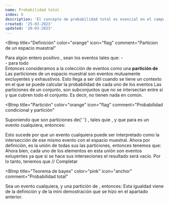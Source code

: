 ```yaml
---
name: Probabilidad total
index: 6
description: 'El concepto de probabilidad total es esencial en el campo de la estadística y la teoría de la probabilidad, ya que permite calcular la probabilidad de un evento dado, a partir de la información disponible sobre eventos relacionados o condicionados. En muchos casos, la probabilidad de un evento no se puede calcular directamente, ya que no se dispone de toda la información relevante. En estos casos, la probabilidad total se convierte en una herramienta fundamental para estimar la probabilidad de un evento, dado cierto conjunto de circunstancias.'
created: '25-03-2023'
updated: '28-03-2023'
---
```


<BImp
  title="Definición"
  color="orange"
  icon="flag"
  comment="Particion de un espacio muestral"
>
  Para algún entero positivo <Ltx txt="k" />, sean los eventos
  <Ltx txt="B_1,B_2,...,B_k" /> tales que:
  <Balph>
    - <Ltx txt="\mathcal{S} = B_1 \cup B_2 \cup ... \cup B_k" /> <br />
    - <Ltx txt="B_i \cap B_j = \emptyset" /> para todo <Ltx txt="i \neq j" /> <br />
  </Balph>
  Entonces consideramos a la colección de eventos <Ltx txt="B_1,B_2,...,B_k" /> como
  una **partición de** <Ltx txt="\mathcal{S}" />
</BImp>
<BComment type="note">
  Las particiones de un espacio muestral son eventos mutuamente excluyentes y
  exhaustivos. Esto llega a ser útil cuando se tiene un contexto en el que se
  puede calcular la probabilidad de cada uno de los eventos
</BComment>
<BComment type="warn">
  Las particiones de un conjunto, son subconjuntos que no se intersectan entre
  sí y que cubren todo el conjunto. Es decir, no tienen nada en común.
</BComment>

<BImp
  title="Partición"
  color="orange"
  icon="flag"
  comment="Probabilidad condicional y partición"
>
  Suponiendo que <Ltx txt="B_1,B_2,...,B_k" /> son particiones de{' '}
  <Ltx txt="\mathcal{S}" />, tales quie <Ltx txt="P(B_i)>0" />, y que para
  <Ltx txt="A" /> es un evento cualquiera, entonces:
  <Balph>
    <Ltx txt="P(A) = \sum_{i=1}^k P(B_i) \cdot P(A|B_i)" />
  </Balph>
</BImp>

<BComment type="warn">
  Esto sucede por que un evento cualquiera puede ser interpretado como la
  intersección de ese mismo evento con el espacio muestral.
  <Ltx txt="A = A \cap \mathcal{S}" block />
  Ahora por definición, <Ltx txt="\mathcal{S}" /> es la unión de todas sus las
  particiones, entonces tenemos que:
  <Ltx txt="A = A \cap (B_1 \cup B_2 \cup ... \cup B_k)" block />
  <Ltx
    txt="A = (A \cap B_1) \cup (A \cap B_2) \cup ... \cup (A \cap B_k)"
    block
  />
  Ahora bien, cada uno de los elementos en esta unión son eventos exluyentes ya que
  si se hace sus interseciones el resultado será vacío. Por lo tanto, tenemos que
  // Completar
</BComment>

<BImp
  title="Teorema de bayes"
  color="pink"
  icon="anchor"
  comment="Probabilidad total"
>
  Sea <Ltx txt="A" /> un evento cualquiera, y <Ltx txt="B_1,B_2,...,B_k" /> una
  partición de <Ltx txt="\mathcal{S}" />, entonces:
  <Balph>
    <Ltx txt="P(A|B_i) = \frac{P(B_i) \cdot P(A|B_i)}{\sum_{i=1}^k P(B_i)}" />
  </Balph>
</BImp>
<BComment type="warn">
  Esta igualdad viene de la definición y de la mini demostración que se hizo en
  el apartado anterior.
</BComment>

